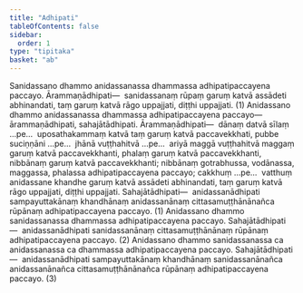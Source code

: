```yaml
---
title: "Adhipati"
tableOfContents: false
sidebar:
  order: 1
type: "tipitaka"
basket: "ab"
---
```



<DynamicBreadcrumb />

<Division number="36">

<Paragraph number="618">
Sanidassano dhammo anidassanassa dhammassa adhipatipaccayena paccayo. <Emphasis>Ārammaṇādhipati</Emphasis>—  sanidassanaṃ rūpaṃ garuṃ katvā assādeti abhinandati, taṃ garuṃ katvā rāgo uppajjati, diṭṭhi uppajjati. (1)
</Paragraph>

<Paragraph number="619">
Anidassano dhammo anidassanassa dhammassa adhipatipaccayena paccayo—  ārammaṇādhipati, sahajātādhipati. <Emphasis>Ārammaṇādhipati</Emphasis>—  dānaṃ datvā sīlaṃ …pe…  uposathakammaṃ katvā taṃ garuṃ katvā paccavekkhati, pubbe suciṇṇāni …pe…  jhānā vuṭṭhahitvā …pe…  ariyā maggā vuṭṭhahitvā maggaṃ garuṃ katvā paccavekkhanti, phalaṃ garuṃ katvā paccavekkhanti, nibbānaṃ garuṃ katvā paccavekkhanti; nibbānaṃ gotrabhussa, vodānassa, maggassa, phalassa adhipatipaccayena paccayo; cakkhuṃ …pe…  vatthuṃ anidassane khandhe garuṃ katvā assādeti abhinandati, taṃ garuṃ katvā rāgo uppajjati, diṭṭhi uppajjati. <Emphasis>Sahajātādhipati</Emphasis>—  anidassanādhipati sampayuttakānaṃ khandhānaṃ anidassanānaṃ cittasamuṭṭhānānañca rūpānaṃ adhipatipaccayena paccayo. (1)
</Paragraph>

<Paragraph number="620">
Anidassano dhammo sanidassanassa dhammassa adhipatipaccayena paccayo. <Emphasis>Sahajātādhipati</Emphasis>—  anidassanādhipati sanidassanānaṃ cittasamuṭṭhānānaṃ rūpānaṃ adhipatipaccayena paccayo. (2)
</Paragraph>

<Paragraph number="621">
Anidassano dhammo sanidassanassa ca anidassanassa ca dhammassa adhipatipaccayena paccayo. <Emphasis>Sahajātādhipati</Emphasis>—  anidassanādhipati sampayuttakānaṃ khandhānaṃ sanidassanānañca anidassanānañca cittasamuṭṭhānānañca rūpānaṃ adhipatipaccayena paccayo. (3)
</Paragraph>
</Division>